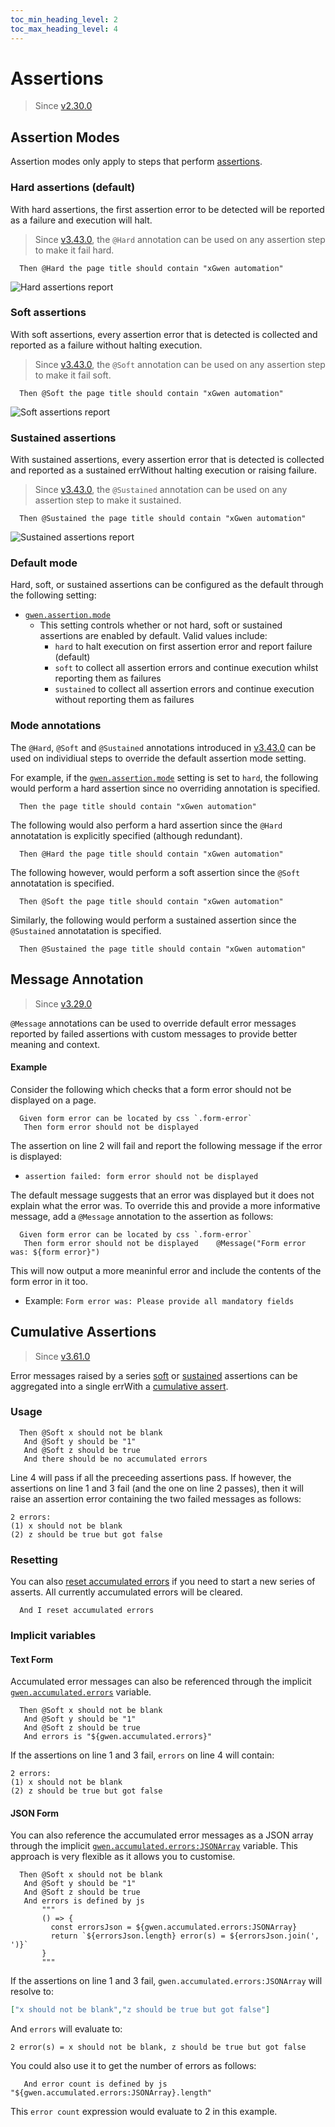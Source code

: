 ```yaml
--- 
toc_min_heading_level: 2
toc_max_heading_level: 4
---
```



# Assertions

> Since [v2.30.0](https://github.com/gwen-interpreter/gwen-web/releases/tag/v2.30.0)

## Assertion Modes

Assertion modes only apply to steps that perform [assertions](/docs/dsl#assertions).

### Hard assertions (default)

With hard assertions, the first assertion error to be detected will be reported as a failure and execution will halt.

> Since [v3.43.0](https://github.com/gwen-interpreter/gwen-web/releases/tag/v3.43.0), the `@Hard` annotation can be used on any assertion step to make it fail hard.

```gherkin
  Then @Hard the page title should contain "xGwen automation"
```

![Hard assertions report](/img/assertions/hard-assertions.png)

### Soft assertions

With soft assertions, every assertion error that is detected is collected and reported as a failure without halting execution.

> Since [v3.43.0](https://github.com/gwen-interpreter/gwen-web/releases/tag/v3.43.0), the `@Soft` annotation can be used on any assertion step to make it fail soft.

```gherkin
  Then @Soft the page title should contain "xGwen automation"
```

![Soft assertions report](/img/assertions/soft-assertions.png)

### Sustained assertions

With sustained assertions, every assertion error that is detected is collected and reported as a sustained errWithout halting execution or raising failure.

> Since [v3.43.0](https://github.com/gwen-interpreter/gwen-web/releases/tag/v3.43.0), the `@Sustained` annotation can be used on any assertion step to make it sustained.

```gherkin
  Then @Sustained the page title should contain "xGwen automation"
```

![Sustained assertions report](/img/assertions/sustained-assertions.png)

### Default mode

Hard, soft, or sustained assertions can be configured as the default through the following setting:

- [`gwen.assertion.mode`](/docs/settings#gwen-assertion-mode)
  - This setting controls whether or not hard, soft or sustained assertions are enabled by default. Valid values include:
    - `hard` to halt execution on first assertion error and report failure (default)
    - `soft` to collect all assertion errors and continue execution whilst reporting them as failures
    - `sustained` to collect all assertion errors and continue execution without reporting them as failures

### Mode annotations
The `@Hard`, `@Soft` and `@Sustained` annotations introduced in [v3.43.0](https://github.com/gwen-interpreter/gwen-web/releases/tag/v3.43.0) can be used on individiual steps to override the default assertion mode setting.

For example, if the [`gwen.assertion.mode`](/docs/settings#gwen-assertion-mode) setting is set to `hard`, the following would perform a hard assertion since no overriding annotation is specified.

```gherkin
  Then the page title should contain "xGwen automation"
```

The following would also perform a hard assertion since the `@Hard` annotatation is explicitly specified (although redundant).

```gherkin
  Then @Hard the page title should contain "xGwen automation"
```

The following however, would perform a soft assertion since the `@Soft` annotatation is specified.

```gherkin
  Then @Soft the page title should contain "xGwen automation"
```

Similarly, the following would perform a sustained assertion since the `@Sustained` annotatation is specified.

```gherkin
  Then @Sustained the page title should contain "xGwen automation"
```

## Message Annotation

> Since [v3.29.0](https://github.com/gwen-interpreter/gwen-web/releases/tag/v3.29.0)

`@Message` annotations can be used to override default error messages reported by failed assertions with custom messages to provide better meaning and context.

#### Example

Consider the following which checks that a form error should not be displayed on a page.

```gherkin {2}
  Given form error can be located by css `.form-error`
   Then form error should not be displayed
```    

The assertion on line 2 will fail and report the following message if the error is displayed:
- `assertion failed: form error should not be displayed`

The default message suggests that an error was displayed but it does not explain what the error was. To override this and provide a more informative message, add a `@Message` annotation to the assertion as follows:

```gherkin {2}
  Given form error can be located by css `.form-error`
   Then form error should not be displayed    @Message("Form error was: ${form error}")
```

This will now output a more meaninful error and include the contents of the form error in it too.
- Example: `Form error was: Please provide all mandatory fields`

## Cumulative Assertions

> Since [v3.61.0](https://github.com/gwen-interpreter/gwen-web/releases/tag/v3.61.0)

Error messages raised by a series [soft](#soft-assertions) or [sustained](#sustained-assertions) assertions can be aggregated into a single errWith a [cumulative assert](/docs/dsl#cumulative-asserts).

### Usage

  ```gherkin {4} showLineNumbers
    Then @Soft x should not be blank
     And @Soft y should be "1"
     And @Soft z should be true
     And there should be no accumulated errors
  ```

  Line 4 will pass if all the preceeding assertions pass. If however, the assertions on line 1 and 3 fail (and the one on line 2 passes), then it will raise an assertion error containing the two failed messages as follows:

  ```
  2 errors:
  (1) x should not be blank
  (2) z should be true but got false
  ```

  ### Resetting

  You can also [reset accumulated errors](/docs/dsl#i-reset-accumulated-errors) if you need to start a new series of asserts. All currently accumulated errors will be cleared.

  ```gherkin
    And I reset accumulated errors
  ```

### Implicit variables

#### Text Form

  Accumulated error messages can also be referenced through the implicit [`gwen.accumulated.errors`](/docs/implicit-values#gwen-accumulated-errors) variable.

  ```gherkin {4} showLineNumbers
    Then @Soft x should not be blank
     And @Soft y should be "1"
     And @Soft z should be true
     And errors is "${gwen.accumulated.errors}"
  ```

  If the assertions on line 1 and 3 fail, `errors` on line 4 will contain:

  ```
  2 errors:
  (1) x should not be blank
  (2) z should be true but got false
  ```

  #### JSON Form

  You can also reference the accumulated error messages as a JSON array through the implicit [`gwen.accumulated.errors:JSONArray`](/docs/implicit-values#gwen-accumulated-errors-json-array) variable.  This approach is very flexible as it allows you to customise.

  ```gherkin {4} showLineNumbers
    Then @Soft x should not be blank
     And @Soft y should be "1"
     And @Soft z should be true
     And errors is defined by js
         """
         () => {
           const errorsJson = ${gwen.accumulated.errors:JSONArray}
           return `${errorsJson.length} error(s) = ${errorsJson.join(', ')}`
         }
         """
  ```

  If the assertions on line 1 and 3 fail, `gwen.accumulated.errors:JSONArray` will resolve to:

  ```json
  ["x should not be blank","z should be true but got false"]
  ```

  And `errors` will evaluate to:

  ```
  2 error(s) = x should not be blank, z should be true but got false
  ```

  You could also use it to get the number of errors as follows:

  ```gherkin
     And error count is defined by js "${gwen.accumulated.errors:JSONArray}.length"
  ```

  This `error count` expression would evaluate to 2 in this example. 
